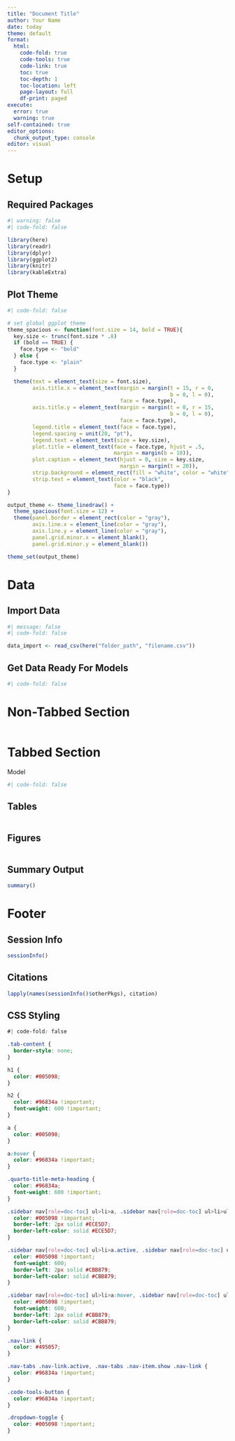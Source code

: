 ```yaml
---
title: "Document Title"
author: Your Name
date: today
theme: default
format:
  html:
    code-fold: true
    code-tools: true
    code-link: true
    toc: true
    toc-depth: 1
    toc-location: left
    page-layout: full
    df-print: paged
execute:
  error: true
  warning: true
self-contained: true
editor_options: 
  chunk_output_type: console
editor: visual
---
```


# Setup

::: panel-tabset
## Required Packages

```r
#| warning: false
#| code-fold: false

library(here)
library(readr)
library(dplyr)
library(ggplot2)
library(knitr)
library(kableExtra)
```

## Plot Theme

```r
#| code-fold: false

# set global ggplot theme
theme_spacious <- function(font.size = 14, bold = TRUE){
  key.size <- trunc(font.size * .8)
  if (bold == TRUE) {
    face.type <- "bold"
  } else {
    face.type <- "plain"
  }

  theme(text = element_text(size = font.size),
        axis.title.x = element_text(margin = margin(t = 15, r = 0,
                                                    b = 0, l = 0),
                                    face = face.type),
        axis.title.y = element_text(margin = margin(t = 0, r = 15,
                                                    b = 0, l = 0),
                                    face = face.type),
        legend.title = element_text(face = face.type),
        legend.spacing = unit(20, "pt"),
        legend.text = element_text(size = key.size),
        plot.title = element_text(face = face.type, hjust = .5,
                                  margin = margin(b = 10)),
        plot.caption = element_text(hjust = 0, size = key.size,
                                    margin = margin(t = 20)),
        strip.background = element_rect(fill = "white", color = "white"),
        strip.text = element_text(color = "black",
                                  face = face.type))
}

output_theme <- theme_linedraw() + 
  theme_spacious(font.size = 12) + 
  theme(panel.border = element_rect(color = "gray"),
        axis.line.x = element_line(color = "gray"),
        axis.line.y = element_line(color = "gray"),
        panel.grid.minor.x = element_blank(),
        panel.grid.minor.y = element_blank())

theme_set(output_theme)
```
:::

# Data

::: panel-tabset
## Import Data

```r
#| message: false
#| code-fold: false

data_import <- read_csv(here("folder_path", "filename.csv"))
```

## Get Data Ready For Models

```r
#| code-fold: false


```
:::

# Non-Tabbed Section

```r

```

# Tabbed Section

Model

```r
#| code-fold: false


```

::: panel-tabset
## Tables

```r


```

## Figures

```r


```

## Summary Output

```r

summary()
```
:::

# Footer

::: panel-tabset
## Session Info

```r
sessionInfo()
```

## Citations

```r
lapply(names(sessionInfo()$otherPkgs), citation)
```

## CSS Styling

```css
#| code-fold: false

.tab-content {
  border-style: none;
}

h1 {
  color: #005098;
}

h2 {
  color: #96834a !important;
  font-weight: 600 !important;
}

a {
  color: #005098;
}

a:hover {
  color: #96834a !important;
}

.quarto-title-meta-heading {
  color: #96834a;
  font-weight: 600 !important;
}

.sidebar nav[role=doc-toc] ul>li>a, .sidebar nav[role=doc-toc] ul>li>ul>li>a {
  color: #005098 !important;
  border-left: 2px solid #ECE5D7;
  border-left-color: solid #ECE5D7;
}

.sidebar nav[role=doc-toc] ul>li>a.active, .sidebar nav[role=doc-toc] ul>li>ul>li>a.active {
  color: #005098 !important;
  font-weight: 600;
  border-left: 2px solid #CBB879;
  border-left-color: solid #CBB879;
}

.sidebar nav[role=doc-toc] ul>li>a:hover, .sidebar nav[role=doc-toc] ul>li>ul>li>a:hover {
  color: #005098 !important;
  font-weight: 600;
  border-left: 2px solid #CBB879;
  border-left-color: solid #CBB879;
}

.nav-link {
  color: #495057;
}

.nav-tabs .nav-link.active, .nav-tabs .nav-item.show .nav-link {
  color: #96834a !important;
}

.code-tools-button {
  color: #96834a !important;
}

.dropdown-toggle {
  color: #005098 !important;
}
```
:::
